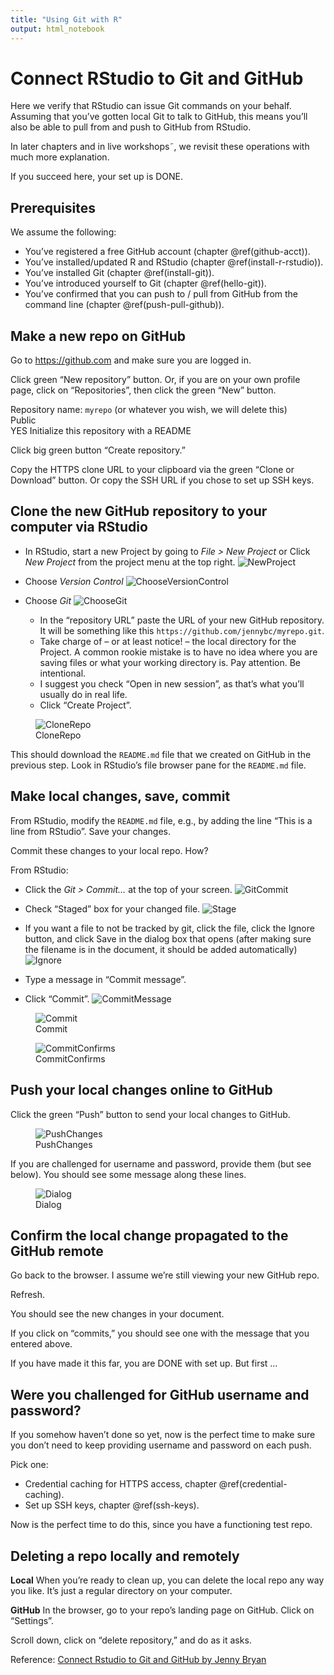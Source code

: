 ```yaml
---
title: "Using Git with R"
output: html_notebook
---
```


# Connect RStudio to Git and GitHub {#rstudio-git-github}

Here we verify that RStudio can issue Git commands on your behalf. Assuming that you've gotten local Git to talk to GitHub, this means you'll also be able to pull from and push to GitHub from RStudio.

In later chapters and in live workshops˜, we revisit these operations with much more explanation.

If you succeed here, your set up is DONE.

## Prerequisites

We assume the following: 

  * You've registered a free GitHub account (chapter \@ref(github-acct)).
  * You've installed/updated R and RStudio (chapter \@ref(install-r-rstudio)).
  * You've installed Git (chapter \@ref(install-git)).
  * You've introduced yourself to Git (chapter \@ref(hello-git)).
  * You've confirmed that you can push to / pull from GitHub from the command line (chapter \@ref(push-pull-github)).

## Make a new repo on GitHub

Go to <https://github.com> and make sure you are logged in.

Click green "New repository" button. Or, if you are on your own profile page, click on "Repositories", then click the green "New" button.

Repository name: `myrepo` (or whatever you wish, we will delete this)  
Public  
YES Initialize this repository with a README

Click big green button "Create repository."

Copy the HTTPS clone URL to your clipboard via the green "Clone or Download" button. Or copy the SSH URL if you chose to set up SSH keys.

## Clone the new GitHub repository to your computer via RStudio

* In RStudio, start a new Project by going to *File > New Project* or Click *New Project* from the project menu at the top right. 
![NewProject](plots/NewProject.png)


* Choose *Version Control*
![ChooseVersionControl](plots/ChooseVersionControl.png)

* Choose *Git*
![ChooseGit](plots/ChooseGIT.png)
  
  * In the "repository URL" paste the URL of your new GitHub repository. It will be something like this `https://github.com/jennybc/myrepo.git`.
  * Take charge of -- or at least notice! -- the local directory for the Project. A common rookie mistake is to have no idea where you are saving files or what your working directory is. Pay attention. Be intentional.
  * I suggest you check "Open in new session", as that's what you'll usually do in real life.
  * Click "Create Project".
  
![CloneRepo](plots/EnterGitInfo.png)



This should download the `README.md` file that we created on GitHub in the previous step. Look in RStudio's file browser pane for the `README.md` file.

## Make local changes, save, commit

From RStudio, modify the `README.md` file, e.g., by adding the line "This is a line from RStudio". Save your changes.

Commit these changes to your local repo. How?

From RStudio:

  * Click the *Git > Commit...* at the top of your screen.
  ![GitCommit](plots/GitCommit.png)
  
  * Check "Staged" box for your changed file.
  ![Stage](plots/StageDocument.png)
  * If you want a file to not be tracked by git, click the file, click the Ignore button, and click Save in the dialog box that opens (after making sure the filename is in the document, it should be added automatically)
  ![Ignore](plots/GitIgnore.png)
  

  * Type a message in "Commit message".
  * Click "Commit".
  ![CommitMessage](plots/CommitMessage.png)
  
  ![Commit](plots/Commit.png)
  
  ![CommitConfirms](plots/CommitConfirms.png)

## Push your local changes online to GitHub
  
Click the green "Push" button to send your local changes to GitHub. 

![PushChanges](plots/PushChanges.png)

If you are challenged for username and password, provide them (but see below). You should see some message along these lines.

![Dialog](plots/GitPushDialogComplete.png)


## Confirm the local change propagated to the GitHub remote

Go back to the browser. I assume we're still viewing your new GitHub repo.

Refresh.

You should see the new changes in your document.

If you click on "commits," you should see one with the message that you entered above.

If you have made it this far, you are DONE with set up. But first ...

## Were you challenged for GitHub username and password?

If you somehow haven't done so yet, now is the perfect time to make sure you don't need to keep providing username and password on each push.

Pick one:

  * Credential caching for HTTPS access, chapter \@ref(credential-caching).
  * Set up SSH keys, chapter \@ref(ssh-keys).

Now is the perfect time to do this, since you have a functioning test repo.

## Deleting a repo locally and remotely

**Local** When you're ready to clean up, you can delete the local repo any way you like. It's just a regular directory on your computer.

**GitHub** In the browser, go to your repo's landing page on GitHub. Click on "Settings".

Scroll down, click on "delete repository," and do as it asks.



Reference: [Connect Rstudio to Git and GitHub by Jenny Bryan](https://github.com/jennybc/happy-git-with-r/blob/master/13_connect-rstudio-git-github.Rmd)